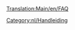[[Translation:Main/en/FAQ]]
{{en/Bilingual box| nl
| ''Hieronder staan de '''Veelgestelde vragen''' over verschillende onderwerpen ivm met OpenTTD.''
''Lees de [[Main/nl/Veelgestelde vragen|Hoofdartikel]] voor een uitleg over het concept van dit onderdeel.
| ''The following are '''Frequently Asked Questions''' about various portions of OpenTTD.''<br/>''Read the [[Main/en/FAQ|main article]] for an explanation of the concept of FAQs.''}}

[[Category:nl/Handleiding]]